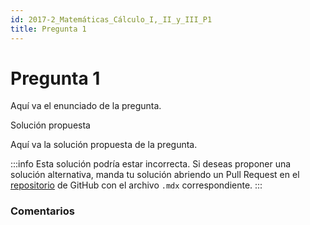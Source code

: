```yaml
---
id: 2017-2_Matemáticas_Cálculo_I,_II_y_III_P1
title: Pregunta 1
---
```



# Pregunta 1

Aquí va el enunciado de la pregunta.
<MDXDetails>
<summary>Solución propuesta</summary>

Aquí va la solución propuesta de la pregunta. 

:::info 
Esta solución podría estar incorrecta. Si deseas proponer una solución alternativa, manda tu solución abriendo
un Pull Request en el [repositorio](https://github.com/crow-rojas/apuntes-fundamentals/pulls) de GitHub con el archivo
`.mdx` correspondiente. 
:::
</MDXDetails>

### Comentarios

<Disqus
  url="https://crow-rojas.github.io/apuntes-fundamentals/docs/Ejercicios/2017-2/Matemáticas/Cálculo I, II y III/P1"
  identifier="2017-2_Matemáticas_Cálculo_I,_II_y_III_P1"
  title="Pregunta 1"
/>
